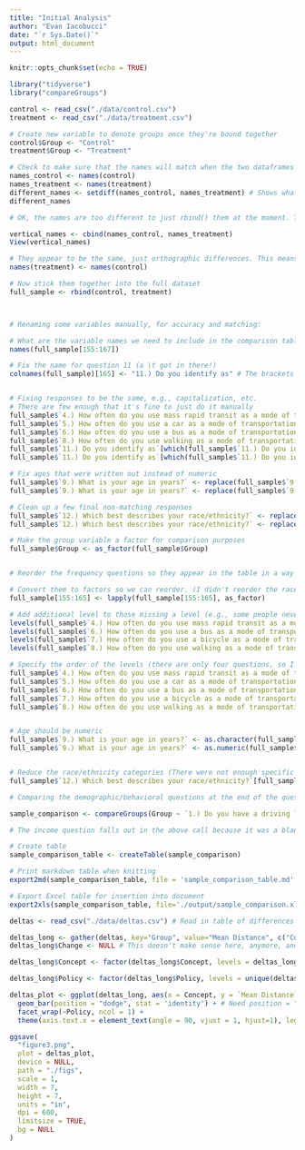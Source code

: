 ```yaml
---
title: "Initial Analysis"
author: "Evan Iacobucci"
date: "`r Sys.Date()`"
output: html_document
---
```


```r
knitr::opts_chunk$set(echo = TRUE)

library("tidyverse")
library("compareGroups")

```

```r
control <- read_csv("./data/control.csv")
treatment <- read_csv("./data/treatment.csv")
```

```r

# Create new variable to denote groups once they're bound together
control$Group <- "Control"
treatment$Group <- "Treatment"

# Check to make sure that the names will match when the two dataframes are bound together:
names_control <- names(control)
names_treatment <- names(treatment)
different_names <- setdiff(names_control, names_treatment) # Shows what is in the first that isn't in the second
different_names

# OK, the names are too different to just rbind() them at the moment. There are differences in capitalization, etc. But, if they actually are the same columns, then I can just copy and paste the names from one to the other and it won't make any difference, then I can combine them. They ARE both the same length... 166 variables.

vertical_names <- cbind(names_control, names_treatment)
View(vertical_names)

# They appear to be the same, just orthographic differences. This means we can just use the names from one set for both:
names(treatment) <- names(control)

# Now stick them together into the full dataset
full_sample <- rbind(control, treatment)



# Renaming some variables manually, for accuracy and matching:

# What are the variable names we need to include in the comparison table? (So I can write them in the compareGroups statement)
names(full_sample[155:167])

# Fix the name for question 11 (a \t got in there!)
colnames(full_sample)[165] <- "11.) Do you identify as" # The brackets need to be outside the parentheses


# Fixing responses to be the same, e.g., capitalization, etc.
# There are few enough that it's fine to just do it manually
full_sample$`4.) How often do you use mass rapid transit as a mode of transportation?`[which(full_sample$`4.) How often do you use mass rapid transit as a mode of transportation?`=="Almost All the Time")] <- "Almost all the time"
full_sample$`5.) How often do you use a car as a mode of transportation?`[which(full_sample$`5.) How often do you use a car as a mode of transportation?`=="Almost All the Time")] <- "Almost all the time"
full_sample$`6.) How often do you use a bus as a mode of transportation?`[which(full_sample$`6.) How often do you use a bus as a mode of transportation?`=="Almost All the Time")] <- "Almost all the time"
full_sample$`8.) How often do you use walking as a mode of transportation?`[which(full_sample$`8.) How often do you use walking as a mode of transportation?`=="Almost All the Time")] <- "Almost all the time"
full_sample$`11.) Do you identify as`[which(full_sample$`11.) Do you identify as`=="Female/woman")] <- "Female/Woman"
full_sample$`11.) Do you identify as`[which(full_sample$`11.) Do you identify as`=="Male/man")] <- "Male/Man"

# Fix ages that were written out instead of numeric
full_sample$`9.) What is your age in years?` <- replace(full_sample$`9.) What is your age in years?`, full_sample$`9.) What is your age in years?`=="22 years", 22)
full_sample$`9.) What is your age in years?` <- replace(full_sample$`9.) What is your age in years?`, full_sample$`9.) What is your age in years?`=="22 years old", 22)

# Clean up a few final non-matching responses
full_sample$`12.) Which best describes your race/ethnicity?` <- replace(full_sample$`12.) Which best describes your race/ethnicity?`, full_sample$`12.) Which best describes your race/ethnicity?`=="filipino", "Filipino")
full_sample$`12.) Which best describes your race/ethnicity?` <- replace(full_sample$`12.) Which best describes your race/ethnicity?`, full_sample$`12.) Which best describes your race/ethnicity?`=="Option 4", "Other")

# Make the group variable a factor for comparison purposes
full_sample$Group <- as_factor(full_sample$Group)


# Reorder the frequency questions so they appear in the table in a way that makes sense

# Convert them to factors so we can reorder. (I didn't reorder the race/ethnicity so the unused levels don't show up in the descriptive table)
full_sample[155:165] <- lapply(full_sample[155:165], as_factor) 

# Add additional level to those missing a level (e.g., some people never picked "never")
levels(full_sample$`4.) How often do you use mass rapid transit as a mode of transportation?`) <- c(levels(full_sample$`4.) How often do you use mass rapid transit as a mode of transportation?`), "Never")
levels(full_sample$`6.) How often do you use a bus as a mode of transportation?`) <- c(levels(full_sample$`6.) How often do you use a bus as a mode of transportation?`), "Never")
levels(full_sample$`7.) How often do you use a bicycle as a mode of transportation?`) <- c(levels(full_sample$`7.) How often do you use a bicycle as a mode of transportation?`), "Almost all the time")
levels(full_sample$`8.) How often do you use walking as a mode of transportation?`) <- c(levels(full_sample$`8.) How often do you use walking as a mode of transportation?`), "Never")

# Specify the order of the levels (there are only four questions, so I'll just rewrite them):
full_sample$`4.) How often do you use mass rapid transit as a mode of transportation?` <- fct_relevel(full_sample$`4.) How often do you use mass rapid transit as a mode of transportation?`, c("Never", "Seldom", "Often", "Very Often", "Almost all the time")) 
full_sample$`5.) How often do you use a car as a mode of transportation?` <- fct_relevel(full_sample$`5.) How often do you use a car as a mode of transportation?`, c("Never", "Seldom", "Often", "Very Often", "Almost all the time")) 
full_sample$`6.) How often do you use a bus as a mode of transportation?` <- fct_relevel(full_sample$`6.) How often do you use a bus as a mode of transportation?`, c("Never", "Seldom", "Often", "Very Often", "Almost all the time")) 
full_sample$`7.) How often do you use a bicycle as a mode of transportation?` <- fct_relevel(full_sample$`7.) How often do you use a bicycle as a mode of transportation?`, c("Never", "Seldom", "Often", "Very Often", "Almost all the time")) 
full_sample$`8.) How often do you use walking as a mode of transportation?` <- fct_relevel(full_sample$`8.) How often do you use walking as a mode of transportation?`, c("Never", "Seldom", "Often", "Very Often", "Almost all the time")) 


# Age should be numeric
full_sample$`9.) What is your age in years?` <- as.character(full_sample$`9.) What is your age in years?`) # This makes it so that the as.numeric() below takes the number for age. Otherwise, it takes the factor level assigned in the above code.
full_sample$`9.) What is your age in years?` <- as.numeric(full_sample$`9.) What is your age in years?`)


# Reduce the race/ethnicity categories (There were not enough specific non-Chinese-identifying respondents to preserve additional granularity in the categories)
full_sample$`12.) Which best describes your race/ethnicity?`[full_sample$`12.) Which best describes your race/ethnicity?`!="Chinese"] <- "Other"
```

```r
# Comparing the demographic/behavioral questions at the end of the questionnaire, both for descriptive analysis and to show balanced groups

sample_comparison <- compareGroups(Group ~ `1.) Do you have a driving license?` + `2.) Do you own a car?` + `3.) Do you have regular access to a car?` + `4.) How often do you use mass rapid transit as a mode of transportation?` + `5.) How often do you use a car as a mode of transportation?` + `6.) How often do you use a bus as a mode of transportation?` + `7.) How often do you use a bicycle as a mode of transportation?` + `8.) How often do you use walking as a mode of transportation?` + `9.) What is your age in years?` + `10.) What is your approximate annual income in Singapore dollars?` + `11.) Do you identify as` + `12.) Which best describes your race/ethnicity?`, data = full_sample, max.xlev = 30, byrow = FALSE, simplify = FALSE) # "simplify = FALSE" is the argument to tell it to still print factor levels with no obs

# The income question falls out in the above call because it was a blank where people wrote wherever they wanted, but it ended up being not particularly relevant, anyway, because this is a student population. We could go back and sort it later if we really think it matters, but I don't.

# Create table
sample_comparison_table <- createTable(sample_comparison)

# Print markdown table when knitting
export2md(sample_comparison_table, file = 'sample_comparison_table.md', caption = "Group Comparison")

# Export Excel table for insertion into document
export2xls(sample_comparison_table, file='./output/sample_comparison.xlsx', which.table="descr", nmax=TRUE, header.labels=c())
```



```r
deltas <- read_csv("./data/deltas.csv") # Read in table of differences between control and treatment for policy concepts (This is a subset made from the Galileo output)

deltas_long <- gather(deltas, key="Group", value="Mean Distance", c("Control", "Treatment"))
deltas_long$Change <- NULL # This doesn't make sense here, anymore, and I can get it back by subtracting

deltas_long$Concept <- factor(deltas_long$Concept, levels = deltas_long$Concept[1:18]) # This keeps them in the right order when plotted, otherwise ggplot will arrange them alphabetically

deltas_long$Policy <- factor(deltas_long$Policy, levels = unique(deltas_long$Policy))

deltas_plot <- ggplot(deltas_long, aes(x = Concept, y = `Mean Distance`, fill = Group))+
  geom_bar(position = "dodge", stat = 'identity') + # Need position = "dodge" because the default makes them stacked
  facet_wrap(~Policy, ncol = 1) +
  theme(axis.text.x = element_text(angle = 90, vjust = 1, hjust=1), legend.position = "top")

ggsave(
  "figure3.png",
  plot = deltas_plot,
  device = NULL,
  path = "./figs",
  scale = 1,
  width = 7,
  height = 7,
  units = "in",
  dpi = 600,
  limitsize = TRUE,
  bg = NULL
)
```